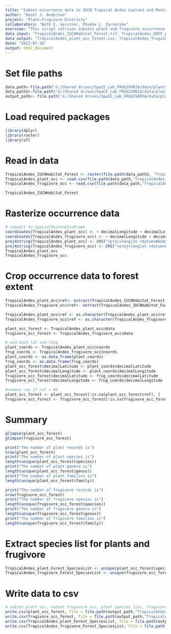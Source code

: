 ```yaml
---
title: "Subset occurrence data to IUCN Tropical Andes Lowland and Montane Forest"
author: "Hazel J. Anderson"
project: "Plant-Frugivore Diversity"
collaborators: "Beth E. Gerstner, Phoebe L. Zarnetske"
overview: "This script retrives subsets plant and frugivore occurrence data to IUCN Tropical Andes Lowland and Montane Forest."
data input: "TropicalAndes_IUCNHabitat_Forest.tif, TropicalAndes_GBIF_plant_occ_cleaned.csv, TropicalAndes_GBIF_frugivore_occ_cleaned.csv"
data output: "TropicalAndes_plant_occ_forest.csv, TropicalAndes_frugivore_occ_forest.csv, TropicalAndes_plant_Forest_SpeciesList.csv, TropicalAndes_frugivore_Forest_SpeciesList.csv"
date: "2023-07-18"
output: html_document
---
```


# Set file paths
```r
data_path<-file.path('G:/Shared drives/SpaCE_Lab_FRUGIVORIA/data/plants/L1')
data_path2<-file.path('G:/Shared drives/SpaCE_Lab_FRUGIVORIA/data/plants/L0')
output_path<- file.path('G:/Shared drives/SpaCE_Lab_FRUGIVORIA/data/plants/L1')
```

# Load required packages
```r
library(dplyr)
library(raster)
library(sf)
```

# Read in data
```r
TropicalAndes_IUCNHabitat_Forest <- raster(file.path(data_path2, "TropicalAndes_IUCNHabitat_Forest.tif"))
TropicalAndes_plant_occ <- read.csv(file.path(data_path,"TropicalAndes_GBIF_plant_occ_cleaned.csv"))
TropicalAndes_frugivore_occ <- read.csv(file.path(data_path,"TropicalAndes_GBIF_frugivore_occ_cleaned.csv"))
```

```r
TropicalAndes_IUCNHabitat_Forest
```


# Rasterize occurrence data
```r
# convert to SpatialPointsDataFrame
coordinates(TropicalAndes_plant_occ) <- ~ decimalLongitude + decimalLatitude
coordinates(TropicalAndes_frugivore_occ) <- ~ decimalLongitude + decimalLatitude
proj4string(TropicalAndes_plant_occ) <- CRS("+proj=longlat +datum=WGS84 +no_defs")
proj4string(TropicalAndes_frugivore_occ) <- CRS("+proj=longlat +datum=WGS84 +no_defs")
TropicalAndes_plant_occ
TropicalAndes_frugivore_occ
```

# Crop occurrence data to forest extent
```r
TropicalAndes_plant_occ$ref<- extract(TropicalAndes_IUCNHabitat_Forest, TropicalAndes_plant_occ)
TropicalAndes_frugivore_occ$ref<- extract(TropicalAndes_IUCNHabitat_Forest, TropicalAndes_frugivore_occ)
```

```r
TropicalAndes_plant_occ$ref <- as.character(TropicalAndes_plant_occ$ref)
TropicalAndes_frugivore_occ$ref <- as.character(TropicalAndes_frugivore_occ$ref)
```


```r
plant_occ_forest <- TropicalAndes_plant_occ@data
frugivore_occ_forest <- TropicalAndes_frugivore_occ@data
```

```r
# add back lat and long
plant_coords <- TropicalAndes_plant_occ@coords
frug_coords <- TropicalAndes_frugivore_occ@coords
plant_coords <- as.data.frame(plant_coords)
frug_coords <- as.data.frame(frug_coords)
plant_occ_forest$decimalLatitude <- plant_coords$decimalLatitude
plant_occ_forest$decimalLongitude <- plant_coords$decimalLongitude
frugivore_occ_forest$decimalLatitude <- frug_coords$decimalLatitude
frugivore_occ_forest$decimalLongitude <- frug_coords$decimalLongitude
```


```r
#remove row if ref = NA
plant_occ_forest <- plant_occ_forest[!is.na(plant_occ_forest$ref), ]
frugivore_occ_forest <- frugivore_occ_forest[!is.na(frugivore_occ_forest$ref), ]
```

# Summary
```r
glimpse(plant_occ_forest)
glimpse(frugivore_occ_forest)
```

```r
print("The number of plant records is")
nrow(plant_occ_forest)
print("The number of plant species is")
length(unique(plant_occ_forest$species))
print("The number of plant genera is")
length(unique(plant_occ_forest$genus))
print("The number of plant families is")
length(unique(plant_occ_forest$family))
```

```r
print("The number of frugivore records is")
nrow(frugivore_occ_forest)
print("The number of frugivore species is")
length(unique(frugivore_occ_forest$species))
print("The number of frugivore genera is")
length(unique(frugivore_occ_forest$genus))
print("The number of frugivore families is")
length(unique(frugivore_occ_forest$family))
```

# Extract species list for plants and frugivore
```r
TropicalAndes_plant_Forest_SpeciesList <- unique(plant_occ_forest$species)
TropicalAndes_frugivore_Forest_SpeciesList <- unique(frugivore_occ_forest$species)
```

# Write data to csv
```r
# subset plant occ, subset frugivore occ, plant species list, frugivore species list
write.csv(plant_occ_forest, file = file.path(output_path,"TropicalAndes_plant_occ_forest.csv"))
write.csv(frugivore_occ_forest, file = file.path(output_path,"TropicalAndes_frugivore_occ_forest.csv"))
write.csv(TropicalAndes_plant_Forest_SpeciesList, file = file.path(output_path,"TropicalAndes_plant_Forest_SpeciesList.csv"))
write.csv(TropicalAndes_frugivore_Forest_SpeciesList, file = file.path(output_path,"TropicalAndes_frugivore_Forest_SpeciesList.csv"))
```